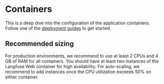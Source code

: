# Containers

<Callout type="info">

This is a deep dive into the configuration of the application containers. Follow one of the [deployment guides](/self-hosting#deployment-options) to get started.

</Callout>

## Recommended sizing

For production environments, we recommend to use at least 2 CPUs and 4 GB of RAM for all containers.
You should have at least two instances of the Langfuse Web container for high availability.
For auto-scaling, we recommend to add instances once the CPU utilization exceeds 50% on either container.
